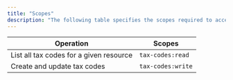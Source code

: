 ```yaml
---
title: "Scopes"
description: "The following table specifies the scopes required to access the Tax Code API endpoints:"
---
```


| Operation                               | Scopes            |
| --------------------------------------- | ----------------- |
| List all tax codes for a given resource | `tax-codes:read`  |
| Create and update tax codes             | `tax-codes:write` |
